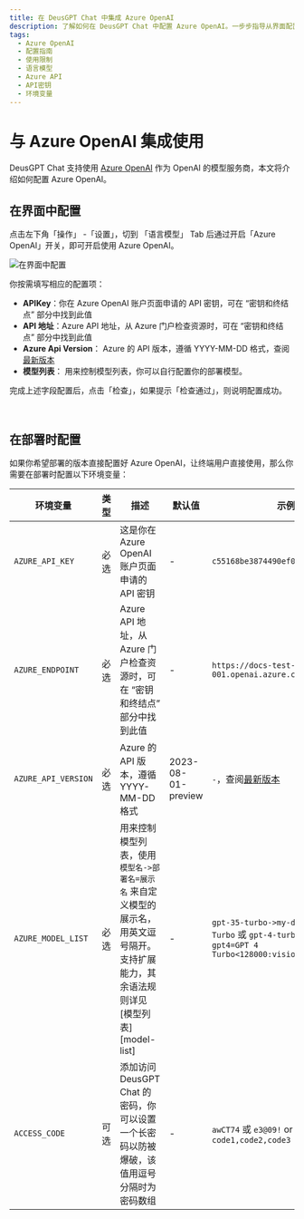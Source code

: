 ```yaml
---
title: 在 DeusGPT Chat 中集成 Azure OpenAI
description: 了解如何在 DeusGPT Chat 中配置 Azure OpenAI。一步步指导从界面配置到部署时的环境变量设置。
tags:
  - Azure OpenAI
  - 配置指南
  - 使用限制
  - 语言模型
  - Azure API
  - API密钥
  - 环境变量
---
```


# 与 Azure OpenAI 集成使用

DeusGPT Chat 支持使用 [Azure OpenAI](https://learn.microsoft.com/zh-cn/azure/ai-services/openai/concepts/models) 作为 OpenAI 的模型服务商，本文将介绍如何配置 Azure OpenAI。

## 在界面中配置

点击左下角「操作」 -「设置」，切到 「语言模型」 Tab 后通过开启「Azure OpenAI」开关，即可开启使用 Azure OpenAI。

<Image
  alt="在界面中配置"
  src="https://github-production-user-asset-6210df.s3.amazonaws.com/28616219/267083420-422a3714-627e-4bef-9fbc-141a2a8ca916.png"
/>

你按需填写相应的配置项：

- **APIKey**：你在 Azure OpenAI 账户页面申请的 API 密钥，可在 “密钥和终结点” 部分中找到此值
- **API 地址**：Azure API 地址，从 Azure 门户检查资源时，可在 “密钥和终结点” 部分中找到此值
- **Azure Api Version**： Azure 的 API 版本，遵循 YYYY-MM-DD 格式，查阅[最新版本](https://learn.microsoft.com/zh-cn/azure/ai-services/openai/reference#chat-completions)
- **模型列表**： 用来控制模型列表，你可以自行配置你的部署模型。

完成上述字段配置后，点击「检查」，如果提示「检查通过」，则说明配置成功。

<br />

## 在部署时配置

如果你希望部署的版本直接配置好 Azure OpenAI，让终端用户直接使用，那么你需要在部署时配置以下环境变量：

| 环境变量 | 类型 | 描述 | 默认值 | 示例 |
| --- | --- | --- | --- | --- |
| `AZURE_API_KEY` | 必选 | 这是你在 Azure OpenAI 账户页面申请的 API 密钥 | - | `c55168be3874490ef0565d9779ecd5a6` |
| `AZURE_ENDPOINT` | 必选 | Azure API 地址，从 Azure 门户检查资源时，可在 “密钥和终结点” 部分中找到此值 | - | `https://docs-test-001.openai.azure.com` |
| `AZURE_API_VERSION` | 必选 | Azure 的 API 版本，遵循 YYYY-MM-DD 格式 | 2023-08-01-preview | `-`，查阅[最新版本](https://learn.microsoft.com/zh-cn/azure/ai-services/openai/reference#chat-completions) |
| `AZURE_MODEL_LIST` | 必选 | 用来控制模型列表，使用 `模型名->部署名=展示名` 来自定义模型的展示名，用英文逗号隔开。支持扩展能力，其余语法规则详见 [模型列表][model-list] | - | `gpt-35-turbo->my-deploy=GPT 3.5 Turbo` 或 `gpt-4-turbo->my-gpt4=GPT 4 Turbo<128000:vision:fc>` |
| `ACCESS_CODE` | 可选 | 添加访问 DeusGPT Chat 的密码，你可以设置一个长密码以防被爆破，该值用逗号分隔时为密码数组 | - | `awCT74` 或 `e3@09!` or `code1,code2,code3` |
